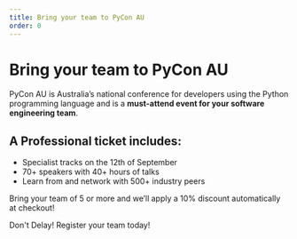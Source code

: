 ```yaml
---
title: Bring your team to PyCon AU
order: 0
---
```


# Bring your team to PyCon AU

PyCon AU is Australia’s national conference for developers using the Python programming language and is a **must-attend event for your software engineering team**.

## A Professional ticket includes:
* Specialist tracks on the 12th of September
* 70+ speakers with 40+ hours of talks
* Learn from and network with 500+ industry peers


Bring your team of 5 or more and we’ll apply a 10% discount automatically at checkout!

Don't Delay! Register your team today!
